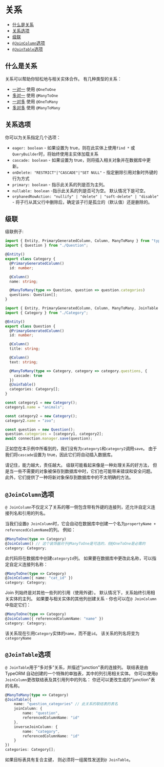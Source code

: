# 关系

  * [什么是关系](#什么是关系)
  * [关系选项](#关系选项)
  * [级联](#级联)
  * [`@JoinColumn`选项](#`@JoinColumn`选项)
  * [`@JoinTable`选项](#`@JoinTable`选项)

## 什么是关系

关系可以帮助你轻松地与相关实体合作。
有几种类型的关系：

* [一对一](./one-to-one-relations) 使用 `@OneToOne`
* [多对一](./many-to-one-one-to-many-relations) 使用 `@ManyToOne`
* [一对多](./many-to-one-one-to-many-relations) 使用 `@OneToMany`
* [多对多](./many-to-many-relations) 使用 `@ManyToMany`

## 关系选项

你可以为关系指定几个选项：

- `eager: boolean` - 如果设置为 true，则在此实体上使用`find *` 或`QueryBuilder`时，将始终使用主实体加载关系
- `cascade: boolean` - 如果设置为 true，则将插入相关对象并在数据库中更新。
- `onDelete: "RESTRICT"|"CASCADE"|"SET NULL"` - 指定删除引用对象时外键的行为方式
- `primary: boolean` - 指示此关系的列是否为主列。
- `nullable: boolean` -指示此关系的列是否可为空。 默认情况下是可空。
- `orphanedRowAction: "nullify" | "delete" | "soft-delete" | "disable"` - 将子行从其父行中删除后，确定该子行是孤立的（默认值）还是删除的。

## 级联

级联例子:

```typescript
import { Entity, PrimaryGeneratedColumn, Column, ManyToMany } from "typeorm";
import { Question } from "./Question";

@Entity()
export class Category {
  @PrimaryGeneratedColumn()
  id: number;

  @Column()
  name: string;

  @ManyToMany(type => Question, question => question.categories)
  questions: Question[];
}
```

```typescript
import { Entity, PrimaryGeneratedColumn, Column, ManyToMany, JoinTable } from "typeorm";
import { Category } from "./Category";

@Entity()
export class Question {
  @PrimaryGeneratedColumn()
  id: number;

  @Column()
  title: string;

  @Column()
  text: string;

  @ManyToMany(type => Category, category => category.questions, {
    cascade: true
  })
  @JoinTable()
  categories: Category[];
}
```

```typescript
const category1 = new Category();
category1.name = "animals";

const category2 = new Category();
category2.name = "zoo";

const question = new Question();
question.categories = [category1, category2];
await connection.manager.save(question);
```

正如您在本示例中所看到的，我们没有为`category1`和`category2`调用`save`。
由于我们将`cascade`设置为 true，因此它们将自动插入数据库。

请记住，能力越大，责任越大。
级联可能看起来像是一种处理关系的好方法，
但是当一些不需要的对象被保存到数据库中时，它们也可能带来错误和安全问题。
此外，它们提供了一种将新对象保存到数据库中的不太明确的方法。

## `@JoinColumn`选项

`@ JoinColumn`不仅定义了关系的哪一侧包含带有外键的连接列，还允许自定义连接列名和引用的列名。

当我们设置`@ JoinColumn`时，它会自动在数据库中创建一个名为`propertyName + referencedColumnName`的列。
例如：

```typescript
@ManyToOne(type => Category)
@JoinColumn() // 这个装饰器对于@ManyToOne是可选的，但@OneToOne是必需的
category: Category;
```

此代码将在数据库中创建`categoryId`列。
如果要在数据库中更改此名称，可以指定自定义连接列名称：

```typescript
@ManyToOne(type => Category)
@JoinColumn({ name: "cat_id" })
category: Category;
```

Join 列始终是对其他一些列的引用（使用外键）。
默认情况下，关系始终引用相关实体的主列。
如果要与相关实体的其他列创建关系 - 你也可以在`@ JoinColumn`中指定它们：

```typescript
@ManyToOne(type => Category)
@JoinColumn({ referencedColumnName: "name" })
category: Category;
```

该关系现在引用`Category`实体的`name`，而不是`id`。
该关系的列名将变为`categoryName`

## `@JoinTable`选项

`@ JoinTable`用于“多对多”关系，并描述"junction"表的连接列。
联结表是由 TypeORM 自动创建的一个特殊的单独表，其中的列引用相关实体。
你可以使用`@ JoinColumn`更改联结表及其引用列中的列名：
你还可以更改生成的"junction"表的名称。

```typescript
@ManyToMany(type => Category)
@JoinTable({
    name: "question_categories" // 此关系的联结表的表名
    joinColumn: {
        name: "question",
        referencedColumnName: "id"
    },
    inverseJoinColumn: {
        name: "category",
        referencedColumnName: "id"
    }
})
categories: Category[];
```

如果目标表具有复合主键，
则必须将一组属性发送到`@ JoinTable`。
